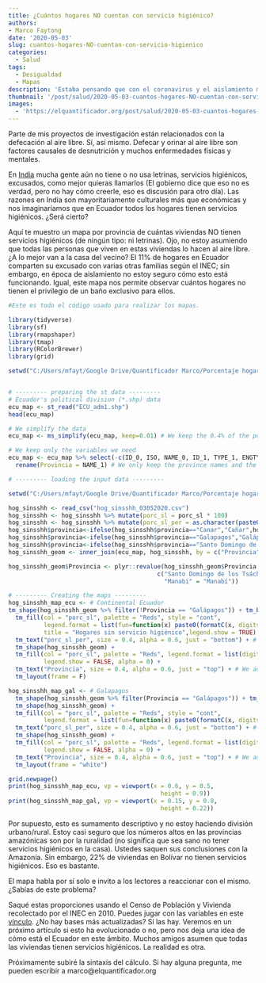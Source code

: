 ```yaml
---
title: ¿Cuántos hogares NO cuentan con servicio higiénico?
authors: 
- Marco Faytong
date: '2020-05-03'
slug: cuantos-hogares-NO-cuentan-con-servicio-higienico
categories:
  - Salud
tags:
  - Desigualdad
  - Mapas
description: 'Estaba pensando que con el coronavirus y el aislamiento muchas personas preferirán usar su propio baño y ningún baño más. ¿Todo el mundo en Ecuador puede hacerlo? En otras palabras, ¿todas las viviendas habitadas tienen baño propio? En este mapa lo muestro.'
thumbnail: '/post/salud/2020-05-03-cuantos-hogares-NO-cuentan-con-servicio-higienico.jpg'
images: 
  - 'https://elquantificador.org/post/salud/2020-05-03-cuantos-hogares-NO-cuentan-con-servicio-higienico.jpg'
---
```

Parte  de mis proyectos de investigación están relacionados con la defecación al aire libre. Sí, así mismo. Defecar y orinar al aire libre son factores causales de desnutrición y muchos enfermedades físicas y mentales.

En [India](https://www.nytimes.com/es/2017/09/07/espanol/india-banos-salud.html)  mucha gente aún no tiene o no usa letrinas, servicios higiénicos, excusados, como mejor quieras llamarlos (El gobierno dice que eso no es verdad, pero no hay cómo creerle, eso es discusión para otro día). Las razones en India son mayoritariamente culturales más que económicas y nos imaginaríamos que en Ecuador todos los hogares tienen servicios higiénicos. ¿Será cierto?

Aquí te muestro un mapa por provincia de cuántas viviendas NO tienen servicios higiénicos (de ningún tipo: ni letrinas). Ojo, no estoy asumiendo que todas las personas que viven en estas viviendas lo hacen al aire libre. ¿A lo mejor van a la casa del vecino? El 11% de hogares en Ecuador comparten su excusado con varias otras familias según el INEC; sin embargo, en época de aislamiento no estoy seguro cómo esto está funcionando.  Igual, este mapa nos permite observar cuántos hogares no tienen el privilegio de un baño exclusivo para ellos.  

```r

#Este es todo el código usado para realizar los mapas.

library(tidyverse)
library(sf)
library(rmapshaper)
library(tmap)
library(RColorBrewer)
library(grid)

setwd("C:/Users/mfayt/Google Drive/Quantificador Marco/Porcentaje hogares sin latrina")


# --------- preparing the st data ---------
# Ecuador's political division (*.shp) data
ecu_map <- st_read("ECU_adm1.shp")
head(ecu_map)

# We simplify the data
ecu_map <- ms_simplify(ecu_map, keep=0.01) # We keep the 0.4% of the polygon

# We keep only the variables we need
ecu_map <- ecu_map %>% select(-c(ID_0, ISO, NAME_0, ID_1, TYPE_1, ENGTYPE_1, NL_NAME_1, VARNAME_1)) %>%
  rename(Provincia = NAME_1) # We only keep the province names and the geometry

```

```r
# --------- loading the input data ---------

setwd("C:/Users/mfayt/Google Drive/Quantificador Marco/Porcentaje hogares sin latrina")

hog_sinsshh <- read_csv("hog_sinsshh_03052020.csv")
hog_sinsshh <- hog_sinsshh %>% mutate(porc_sl = porc_sl * 100)
hog_sinsshh <- hog_sinsshh %>% mutate(porc_sl_per = as.character(paste0(formatC(hog_sinsshh$porc_sl,format = "f", digits = 0), " %")))
hog_sinsshh$provincia<-ifelse(hog_sinsshh$provincia=="Canar","Cañar",hog_sinsshh$provincia)
hog_sinsshh$provincia<-ifelse(hog_sinsshh$provincia=="Galapagos","Galápagos",hog_sinsshh$provincia)
hog_sinsshh$provincia<-ifelse(hog_sinsshh$provincia=="Santo Domingo de los Tsachilas","Santo Domingo de los Tsáchilas",hog_sinsshh$provincia)
hog_sinsshh_geom <- inner_join(ecu_map, hog_sinsshh, by = c("Provincia" = "provincia"))

hog_sinsshh_geom$Provincia <- plyr::revalue(hog_sinsshh_geom$Provincia, 
                                          c("Santo Domingo de los Tsáchilas" = "Sto Dom Tsáchilas", 
                                            "Manabi" = "Manabí"))
```

```r
# --------- Creating the maps ---------
hog_sinsshh_map_ecu <- # Continental Ecuador
tm_shape(hog_sinsshh_geom %>% filter(!Provincia == "Galápagos")) + tm_borders(col = "grey25", lwd = 1, alpha = 0.4) +
  tm_fill(col = "porc_sl", palette = "Reds", style = "cont",
          legend.format = list(fun=function(x) paste0(formatC(x, digits=0, format="f"), " %")), 
          title = "Hogares sin servicio higiénico",legend.show = TRUE) +
  tm_text("porc_sl_per", size = 0.4, alpha = 0.6, just = "bottom") + # We add the number of cases
  tm_shape(hog_sinsshh_geom) +
  tm_fill(col = "porc_sl", palette = "Reds", legend.format = list(digits = 0), 
          legend.show = FALSE, alpha = 0) + 
  tm_text("Provincia", size = 0.4, alpha = 0.6, just = "top") + # We add the pronvince names
  tm_layout(frame = F)

hog_sinsshh_map_gal <- # Galapagos
  tm_shape(hog_sinsshh_geom %>% filter(Provincia == "Galápagos")) + tm_borders(col = "grey25", lwd = 1, alpha = 0.4) +
  tm_shape(hog_sinsshh_geom) +
  tm_fill(col = "porc_sl", palette = "Reds", style = "cont",
          legend.format = list(fun=function(x) paste0(formatC(x, digits=0, format="f"), " %")), legend.show = FALSE) +
  tm_text("porc_sl_per", size = 0.4, alpha = 0.6, just = "bottom") + # We add the number of cases
  tm_shape(hog_sinsshh_geom) +
  tm_fill(col = "porc_sl", palette = "Reds", legend.format = list(digits = 0), 
          legend.show = FALSE, alpha = 0) + 
  tm_text("Provincia", size = 0.4, alpha = 0.6, just = "top") + # We add the pronvince names
  tm_layout(frame = "white")
```


```r
grid.newpage()
print(hog_sinsshh_map_ecu, vp = viewport(x = 0.6, y = 0.5,
                                           height = 0.9))
print(hog_sinsshh_map_gal, vp = viewport(x = 0.15, y = 0.8,
                                           height = 0.22))
```
Por supuesto, esto es sumamento descriptivo y no estoy haciendo  división urbano/rural. Estoy casi seguro que los números altos en las provincias amazónicas son por la ruralidad (no significa que sea sano no tener servicios higiénicos en la casa). Ustedes saquen sus conclusiones con la Amazonía. Sin embargo, 22% de viviendas en Bolívar no tienen servicios higiénicos. Eso es bastante. 

El mapa habla por sí solo e invito a los lectores a reaccionar con el mismo. ¿Sabías de este problema?

Saqué estas proporciones usando el Censo de Población y Vivienda recolectado por el INEC en 2010. Puedes jugar con las variables en este [vínculo](http://redatam.inec.gob.ec/cgibin/RpWebEngine.exe/PortalAction?&MODE=MAIN&BASE=CPV2010&MAIN=WebServerMain.inl). ¿No hay bases más actualizadas? Sí las hay. Veremos en un próximo artículo si esto ha evolucionado o no, pero nos deja una idea de cómo está el Ecuador en este ámbito. Muchos amigos asumen que todas las viviendas tienen servicios higiénicos. La realidad es otra.

Próximamente subiré la sintaxis del cálculo. Si hay alguna pregunta, me pueden escribir a marco@elquantificador.org